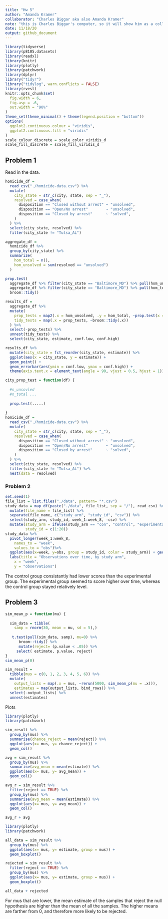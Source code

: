 ```yaml
---
title: "Hw 5"
author: "Amanda Kramer"
collaborator: "Charles Biggar aka also Amanda Kramer"
note: "this is Charles Biggar's computer, so it will show him as a collaborator"
date: 11/18/20
output: github_document
---
```



```r
library(tidyverse)
library(p8105.datasets)
library(readxl)
library(knitr)
library(plotly)
library(patchwork)
library(dplyr)
library("tidyr")
library("tidylog", warn.conflicts = FALSE)
library(rvest)
knitr::opts_chunk$set(
  fig.width = 6,
  fig.asp = .6,
  out.width = "90%"
)
theme_set(theme_minimal() + theme(legend.position = "bottom"))
options(
  ggplot2.continuous.colour = "viridis",
  ggplot2.continuous.fill = "viridis"
)
scale_colour_discrete = scale_color_viridis_d
scale_fill_discrete = scale_fill_viridis_d
```


## Problem 1

Read in the data.

```r
homicide_df = 
  read_csv("./homicide-data.csv") %>% 
  mutate(
    city_state = str_c(city, state, sep = "_"),
    resolved = case_when(
      disposition == "Closed without arrest" ~ "unsolved",
      disposition == "Open/No arrest"        ~ "unsolved",
      disposition == "Closed by arrest"      ~ "solved",
    )
  ) %>% 
  select(city_state, resolved) %>% 
  filter(city_state != "Tulsa_AL")
```



```r
aggregate_df = 
  homicide_df %>% 
  group_by(city_state) %>% 
  summarize(
    hom_total = n(),
    hom_unsolved = sum(resolved == "unsolved")
  )
```


```r
prop.test(
  aggregate_df %>% filter(city_state == "Baltimore_MD") %>% pull(hom_unsolved), 
  aggregate_df %>% filter(city_state == "Baltimore_MD") %>% pull(hom_total)) %>% 
  broom::tidy()
```

```r
results_df = 
  aggregate_df %>% 
  mutate(
    prop_tests = map2(.x = hom_unsolved, .y = hom_total, ~prop.test(x = .x, n = .y)),
    tidy_tests = map(.x = prop_tests, ~broom::tidy(.x))
  ) %>% 
  select(-prop_tests) %>% 
  unnest(tidy_tests) %>% 
  select(city_state, estimate, conf.low, conf.high)
```



```r
results_df %>% 
  mutate(city_state = fct_reorder(city_state, estimate)) %>% 
  ggplot(aes(x = city_state, y = estimate)) +
  geom_point() + 
  geom_errorbar(aes(ymin = conf.low, ymax = conf.high)) + 
  theme(axis.text.x = element_text(angle = 90, vjust = 0.5, hjust = 1))
```



```r
city_prop_test = function(df) {
  
  #n_unsovled
  #n_total ... 
  
  prop.test(.....)
  
}
homicide_df = 
  read_csv("./homicide-data.csv") %>% 
  mutate(
    city_state = str_c(city, state, sep = "_"),
    resolved = case_when(
      disposition == "Closed without arrest" ~ "unsolved",
      disposition == "Open/No arrest"        ~ "unsolved",
      disposition == "Closed by arrest"      ~ "solved",
    )
  ) %>% 
  select(city_state, resolved) %>% 
  filter(city_state != "Tulsa_AL") %>% 
  nest(data = resolved)
```





### Problem 2 
 
```r
set.seed(1)
file_list = list.files("./data", pattern= "*.csv")
study_data = map_df(paste("./data", file_list, sep = "/"), read_csv) %>% 
  mutate(file_name = file_list) %>% 
  separate(file_name, c("study_arm", "study_id", "csv")) %>% 
  select(study_arm, study_id, week_1:week_8, -csv) %>% 
  mutate(study_arm = ifelse(study_arm == "con", "control", "experimental"),
         study_id = c(1:20))
study_data %>% 
  pivot_longer(week_1:week_8,
    names_to = "week",
    values_to = "obs")%>% 
  ggplot(aes(x=week, y=obs, group = study_id, color = study_arm)) + geom_point() + geom_line() +
  labs(title = "Observations over time, by study arm", 
    x = "week", 
    y = "observations")
```

The control group consistantly had lower scores than the experimental group. The experimental group seemed to score higher over time, whereas the control group stayed relatively level.


## Problem 3

```r
sim_mean_p = function(mu) {
  
  sim_data = tibble(
    samp = rnorm(30, mean = mu, sd = 5),)
  
   t.test(pull(sim_data, samp), mu=0) %>%
      broom::tidy() %>%
      mutate(reject= (p.value < .05)) %>%
     select( estimate, p.value, reject)
}
sim_mean_p(0)
```

```r
sim_result = 
  tibble(mus = c(0, 1, 2, 3, 4, 5, 6)) %>% 
  mutate(
    output_lists = map(.x = mus, ~rerun(5000, sim_mean_p(mu = .x))),
    estimates = map(output_lists, bind_rows)) %>% 
  select(-output_lists) %>% 
  unnest(estimates)
```
Plots

```r
library(plotly)
library(patchwork)

sim_result %>% 
  group_by(mus) %>%
  summarise(chance_reject = mean(reject)) %>%
  ggplot(aes(x= mus, y= chance_reject)) +
  geom_col()

avg = sim_result %>% 
  group_by(mus) %>%
  summarise(avg_mean = mean(estimate)) %>%
  ggplot(aes(x= mus, y= avg_mean)) +
  geom_col()

avg_r = sim_result %>% 
  filter(reject == TRUE) %>%
  group_by(mus) %>%
  summarise(avg_mean = mean(estimate)) %>%
  ggplot(aes(x= mus, y= avg_mean)) +
  geom_col()

avg_r + avg
```

```r
library(plotly)
library(patchwork)

all_data = sim_result %>% 
  group_by(mus) %>%
  ggplot(aes(x= mus, y= estimate, group = mus)) +
  geom_boxplot()

rejected = sim_result %>% 
  filter(reject == TRUE) %>%
  group_by(mus) %>%
  ggplot(aes(x= mus, y= estimate, group = mus)) +
  geom_boxplot()

all_data + rejected
```
For mus that are lower, the mean estimate of the samples that reject the null hypothesis are higher than the mean of  all the samples. The higher means are farther from 0, and therefore more likely to be rejected.


